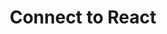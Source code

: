 ---
title: Connect to React
desc: Connect your React app to your Express backend using HTTP requests
---